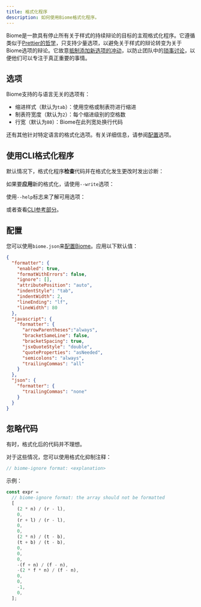 ```yaml
---
title: 格式化程序
description: 如何使用Biome格式化程序。
---
```



Biome是一款具有停止所有关于样式的持续辩论的目标的主观格式化程序。它遵循类似于[Prettier的哲学](https://prettier.io/docs/en/option-philosophy.html)，只支持少量选项，以避免关于样式的辩论转变为关于Biome选项的辩论。它故意[抵制添加新选项的冲动](https://github.com/prettier/prettier/issues/40)，以防止团队中的[琐事讨论](https://en.wikipedia.org/wiki/Law_of_triviality)，以便他们可以专注于真正重要的事情。

## 选项

Biome支持的与语言无关的选项有：

- 缩进样式（默认为`tab`）：使用空格或制表符进行缩进
- 制表符宽度（默认为`2`）：每个缩进级别的空格数
- 行宽（默认为`80`）：Biome在此列宽处换行代码

还有其他针对特定语言的格式化选项。有关详细信息，请参阅[配置](/reference/configuration)选项。

## 使用CLI格式化程序

默认情况下，格式化程序**检查**代码并在格式化发生更改时发出诊断：

<PackageManagerBiomeCommand command="format ./src" />

如果要**应用**新的格式化，请使用`--write`选项：

<PackageManagerBiomeCommand command="format --write ./src" />

使用`--help`标志来了解可用选项：

<PackageManagerBiomeCommand command="format --help" />

或者查看[CLI参考部分](/reference/cli#biome-format)。

## 配置

您可以使用`biome.json`来[配置Biome](/reference/configuration/#formatter)。应用以下默认值：

```json title="biome.json"
{
  "formatter": {
    "enabled": true,
    "formatWithErrors": false,
    "ignore": [],
    "attributePosition": "auto",
    "indentStyle": "tab",
    "indentWidth": 2,
    "lineEnding": "lf",
    "lineWidth": 80
  },
  "javascript": {
    "formatter": {
      "arrowParentheses":"always",
      "bracketSameLine": false,
      "bracketSpacing": true,
      "jsxQuoteStyle": "double",
      "quoteProperties": "asNeeded",
      "semicolons": "always",
      "trailingCommas": "all"
    }
  },
  "json": {
    "formatter": {
      "trailingCommas": "none"
    }
  }
}
```

## 忽略代码

有时，格式化后的代码并不理想。

对于这些情况，您可以使用格式化抑制注释：

```js title="example.js"
// biome-ignore format: <explanation>
```

示例：

```js title="example.js"
const expr =
  // biome-ignore format: the array should not be formatted
  [
    (2 * n) / (r - l),
    0,
    (r + l) / (r - l),
    0,
    0,
    (2 * n) / (t - b),
    (t + b) / (t - b),
    0,
    0,
    0,
    -(f + n) / (f - n),
    -(2 * f * n) / (f - n),
    0,
    0,
    -1,
    0,
  ];
```
